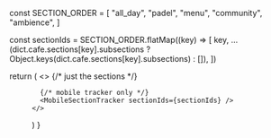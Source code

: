 

  const SECTION_ORDER = [
    "all_day",
    "padel",
    "menu",
    "community",
    "ambience",
  ]

  const sectionIds = SECTION_ORDER.flatMap((key) => [
    key,
    ...(dict.cafe.sections[key].subsections
      ? Object.keys(dict.cafe.sections[key].subsections)
      : []),
  ])

  return (
    <>
      {/* just the sections */}
      <AllDay    dict={dict} />
      <Padel     dict={dict} />
      <Menu      dict={dict} />
      <Community dict={dict} />
      <Ambience  dict={dict} />

      {/* mobile tracker only */}
      <MobileSectionTracker sectionIds={sectionIds} />
    </>
  )
}